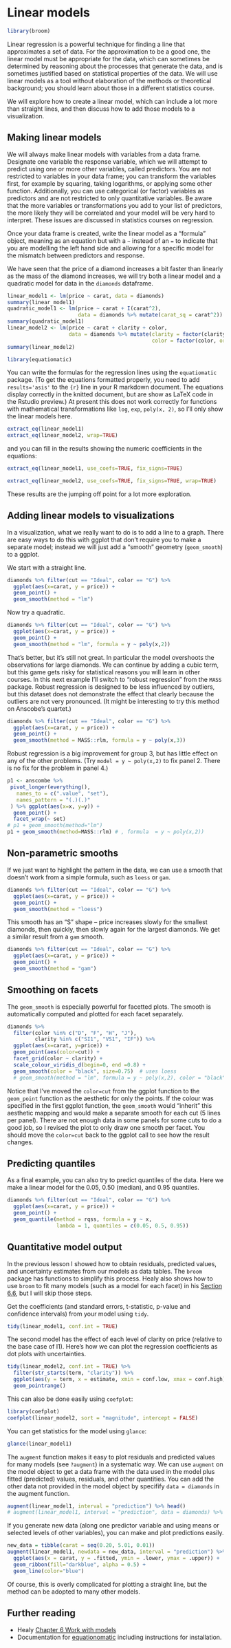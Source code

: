 # Linear models {#linear-models}

```r
library(broom)
```

Linear regression is a powerful technique for finding a line that approximates a set of data. For the approximation to be a good one, the linear model must be appropriate for the data, which can sometimes be determined by reasoning about the processes that generate the data, and is sometimes justified based on statistical properties of the data. We will use linear models as a tool without elaboration of the methods or theoretical background; you should learn about those in a different statistics course.

We will explore how to create a linear model, which can include a lot more than straight lines, and then discuss how to add those models to a visualization.

## Making linear models

We will always make linear models with variables from a data frame. Designate one variable the response variable, which we will attempt to predict using one or more other variables, called predictors. You are not restricted to variables in your data frame; you can transform the variables first, for example by squaring, taking logarithms, or applying some other function. Additionally, you can use categorical (or factor) variables as predictors and are not restricted to only quantitative variables. Be aware that the more variables or transformations you add to your list of predictors, the more likely they will be correlated and your model will be very hard to interpret. These issues are discussed in statistics courses on regression.

Once your data frame is created, write the linear model as a "formula" object, meaning as an equation but with a `~` instead of an `=` to indicate that you are modelling the left hand side and allowing for a specific model for the mismatch between predictors and response.

We have seen that the price of a diamond increases a bit faster than linearly as the mass of the diamond increases, we will try both a linear model and a quadratic model for data in the `diamonds` dataframe.

```r
linear_model1 <- lm(price ~ carat, data = diamonds)
summary(linear_model1)
quadratic_model1 <- lm(price ~ carat + I(carat^2), 
                       data = diamonds %>% mutate(carat_sq = carat^2))
summary(quadratic_model1)
linear_model2 <- lm(price ~ carat + clarity + color, 
                    data = diamonds %>% mutate(clarity = factor(clarity, ordered=FALSE), 
                                               color = factor(color, ordered=FALSE)))
summary(linear_model2)
```

```r
library(equatiomatic)
```

You can write the formulas for the regression lines using the `equatiomatic` package. (To get the equations formatted properly, you need to add `results='asis'` to the `{r}` line in your R markdown document. The equations display correctly in the knitted document, but are show as LaTeX code in the Rstudio preview.) At present this does not work correctly for functions with mathematical transformations like `log`, `exp`, `poly(x, 2)`, so I'll only show the linear models here.

```r
extract_eq(linear_model1)
extract_eq(linear_model2, wrap=TRUE)
```

and you can fill in the results showing the numeric coefficients in the equations:

```r
extract_eq(linear_model1, use_coefs=TRUE, fix_signs=TRUE)
```

```r
extract_eq(linear_model2, use_coefs=TRUE, fix_signs=TRUE, wrap=TRUE)
```

These results are the jumping off point for a lot more exploration.


## Adding linear models to visualizations

In a visualization, what we really want to do is to add a line to a graph. There are easy ways to do this with ggplot that don't require you to make a separate model; instead we will just add a "smooth" geometry (`geom_smooth`) to a ggplot.

We start with a straight line.

```r
diamonds %>% filter(cut == "Ideal", color == "G") %>%
  ggplot(aes(x=carat, y = price)) + 
  geom_point() +
  geom_smooth(method = "lm")
```

Now try a quadratic.

```r
diamonds %>% filter(cut == "Ideal", color == "G") %>%
  ggplot(aes(x=carat, y = price)) + 
  geom_point() +
  geom_smooth(method = "lm", formula = y ~ poly(x,2))
```

That's better, but it's still not great. In particular the model overshoots the observations for large diamonds. We can continue by adding a cubic term, but this game gets risky for statistical reasons you will learn in other courses. In this next example I'll switch to "robust regression" from the `MASS` package. Robust regression is designed to be less influenced by outliers, but this dataset does not demonstrate the effect that clearly because the outliers are not very pronounced. (It might be interesting to try this method on Anscobe's quartet.)

```r
diamonds %>% filter(cut == "Ideal", color == "G") %>%
  ggplot(aes(x=carat, y = price)) + 
  geom_point() +
  geom_smooth(method = MASS::rlm, formula = y ~ poly(x,3))
```

Robust regression is a big improvement for group 3, but has little effect on any of the other problems. (Try `model = y ~ poly(x,2)` to fix panel 2. There is no fix for the problem in panel 4.)

```r
p1 <- anscombe %>%
 pivot_longer(everything(),
   names_to = c(".value", "set"),
   names_pattern = "(.)(.)"
 ) %>% ggplot(aes(x=x, y=y)) +
  geom_point() + 
  facet_wrap(~ set) 
# p1 + geom_smooth(method="lm")
p1 + geom_smooth(method=MASS::rlm) # , formula  = y ~ poly(x,2))
```

## Non-parametric smooths

If we just want to highlight the pattern in the data, we can use a smooth that doesn't work from a simple formula, such as `loess` or `gam`.

```r
diamonds %>% filter(cut == "Ideal", color == "G") %>%
  ggplot(aes(x=carat, y = price)) + 
  geom_point() +
  geom_smooth(method = "loess")
```

This smooth has an "S" shape -- price increases slowly for the smallest diamonds, then quickly, then slowly again for the largest diamonds.  We get a similar result from a `gam` smooth.

```r
diamonds %>% filter(cut == "Ideal", color == "G") %>%
  ggplot(aes(x=carat, y = price)) + 
  geom_point() +
  geom_smooth(method = "gam")
```

## Smoothing on facets

The `geom_smooth` is especially powerful for facetted plots. The smooth is automatically computed and plotted for each facet separately. 

```r
diamonds %>% 
  filter(color %in% c("D", "F", "H", "J"), 
         clarity %in% c("SI1", "VS1", "IF")) %>%
  ggplot(aes(x=carat, y=price)) + 
  geom_point(aes(color=cut)) +
  facet_grid(color ~ clarity) + 
  scale_colour_viridis_d(begin=0, end =0.8) +
  geom_smooth(color = "black", size=0.75)  # uses loess
  # geom_smooth(method = "lm", formula = y ~ poly(x,2), color = "black", size = 0.5) # alternate version
```

Notice that I've moved the `color=cut` from the ggplot function to the `geom_point` function as the aesthetic for only the points. If the colour was specified in the first ggplot function, the `geom_smooth` would "inherit" this aesthetic mapping and would make a separate smooth for each cut (5 lines per panel). There are not enough data in some panels for some cuts to do a good job, so I revised the plot to only draw one smooth per facet. You should move the `color=cut` back to the ggplot call to see how the result changes.

## Predicting quantiles

As a final example, you can also try to predict quantiles of the data. Here we make a linear model for the 0.05, 0.50 (median), and 0.95 quantiles.

```r
diamonds %>% filter(cut == "Ideal", color == "G") %>%
  ggplot(aes(x=carat, y = price)) + 
  geom_point() +
  geom_quantile(method = rqss, formula = y ~ x,
                lambda = 1, quantiles = c(0.05, 0.5, 0.95))
```

## Quantitative model output

In the previous lesson I showed how to obtain residuals, predicted values, and uncertainty estimates from our models as data tables. The `broom` package has functions to simplify this process. Healy also shows how to use `broom` to fit many models (such as a model for each facet) in his [Section 6.6](https://socviz.co/modeling.html#grouped-analysis-and-list-columns), but I will skip those steps.

Get the coefficients (and standard errors, t-statistic, p-value and confidence intervals) from your model using `tidy`.

```r
tidy(linear_model1, conf.int = TRUE)
```

The second model has the effect of each level of clarity on price (relative to the base case of I1). Here's how we can plot the regression coefficients as dot plots with uncertainties.

```r
tidy(linear_model2, conf.int = TRUE) %>%
  filter(str_starts(term, "clarity")) %>%
  ggplot(aes(y = term, x = estimate, xmin = conf.low, xmax = conf.high)) + 
  geom_pointrange()
```

This can also be done easily using `coefplot`:

```r
library(coefplot)
coefplot(linear_model2, sort = "magnitude", intercept = FALSE)
```

You can get statistics for the model using `glance`:

```r
glance(linear_model1)
```

The `augment` function makes it easy to plot residuals and predicted values for many models (see `?augment`) in a systematic way. We can use `augment` on the model object to get a data frame with the data used in the model plus fitted (predicted) values, residuals, and other quantities.  You can add the other data not provided in the model object by specifify `data = diamonds` in the augment function.
 
```r
augment(linear_model1, interval = "prediction") %>% head()
# augment(linear_model1, interval = "prediction", data = diamonds) %>% head()
```

If you generate new data (along one predictor variable and using means or selected levels of other variables), you can make and plot predictions easily.

```r
new_data = tibble(carat = seq(0.20, 5.01, 0.01))
augment(linear_model1, newdata = new_data, interval = "prediction") %>%
  ggplot(aes(x = carat, y = .fitted, ymin = .lower, ymax = .upper)) + 
  geom_ribbon(fill="darkblue", alpha = 0.5) + 
  geom_line(color="blue")
```

Of course, this is overly complicated for plotting a straight line, but the method can be adopted to many other models.


## Further reading

* Healy [Chapter 6 Work with models](https://socviz.co/modeling.html#modeling)
* Documentation for [equationomatic](https://github.com/datalorax/equatiomatic) including instructions for installation.
